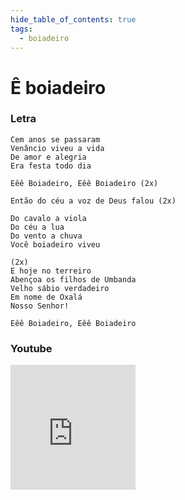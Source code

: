 ```yaml
---
hide_table_of_contents: true
tags:
  - boiadeiro
---
```


# Ê boiadeiro

### Letra

```text
Cem anos se passaram
Venâncio viveu a vida
De amor e alegria
Era festa todo dia

Eêê Boiadeiro, Eêê Boiadeiro (2x)

Então do céu a voz de Deus falou (2x)

Do cavalo a viola
Do céu a lua
Do vento a chuva
Você boiadeiro viveu

(2x)
E hoje no terreiro
Abençoa os filhos de Umbanda
Velho sábio verdadeiro
Em nome de Oxalá
Nosso Senhor!

Eêê Boiadeiro, Eêê Boiadeiro
```

### Youtube

<iframe
  width="200"
  height="200"
  src="https://www.youtube.com/embed/Q32W0h78aZQ?si=IneBhV3HkLPJamLI"
  title="YouTube video player"
  frameborder="0"
  allow="accelerometer; autoplay; clipboard-write; encrypted-media; gyroscope; picture-in-picture; web-share"
  referrerpolicy="strict-origin-when-cross-origin"
  allowfullscreen
></iframe>
